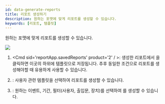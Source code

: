 ```yaml
---
id: data-generate-reports
title: 리포트 생성하기
description: 원하는 포맷에 맞게 리포트를 생성할 수 있습니다.
keywords: [리포트, 템플릿]
---
```


원하는 포맷에 맞게 리포트를 생성할 수 있습니다.

<Image src='/img/biostarx-data.png' className='none' />

<Calloutlists>

1. <Cmd sid='reportApp.savedReports' product='2' / >: 생성한 리포트에서 <Cmd sid='reportApp.saveReport' product='2' />을 클릭하면 이곳의 하위에 템플릿으로 저장됩니다. 추후 동일한 조건으로 리포트를 생성해야할 때 유용하게 사용할 수 있습니다.

1. <Cmd sid='reportApp.user' product='2' />: 사용자 관련 템플릿을 선택하여 리포트를 생성할 수 있습니다.

1. <Cmd sid='reportApp.event' product='2' />: 원하는 이벤트, 기간, 필터(<Cmd>사용자</Cmd>, <Cmd>출입문</Cmd>, <Cmd>장치</Cmd>)를 선택하여 <Cmd sid='reportApp.customReport' product='2' />를 생성할 수 있습니다.

</Calloutlists>